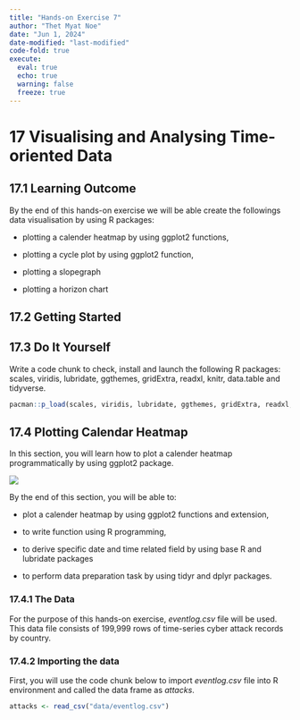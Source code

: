 ```yaml
---
title: "Hands-on Exercise 7"
author: "Thet Myat Noe"
date: "Jun 1, 2024"
date-modified: "last-modified"
code-fold: true
execute:
  eval: true
  echo: true
  warning: false
  freeze: true
---
```


# 17 Visualising and Analysing Time-oriented Data

## 17.1 Learning Outcome

By the end of this hands-on exercise we will be able create the followings data visualisation by using R packages:

-   plotting a calender heatmap by using ggplot2 functions,

-   plotting a cycle plot by using ggplot2 function,

-   plotting a slopegraph

-   plotting a horizon chart

## 17.2 Getting Started

## 17.3 Do It Yourself

Write a code chunk to check, install and launch the following R packages: scales, viridis, lubridate, ggthemes, gridExtra, readxl, knitr, data.table and tidyverse.

```r
pacman::p_load(scales, viridis, lubridate, ggthemes, gridExtra, readxl, knitr, data.table, CGPfunctions, ggHoriPlot, tidyverse)
```

## 17.4 Plotting Calendar Heatmap

In this section, you will learn how to plot a calender heatmap programmatically by using ggplot2 package.

![](image01.png)

By the end of this section, you will be able to:

-   plot a calender heatmap by using ggplot2 functions and extension,

-   to write function using R programming,

-   to derive specific date and time related field by using base R and lubridate packages

-   to perform data preparation task by using tidyr and dplyr packages.

### 17.4.1 The Data

For the purpose of this hands-on exercise, *eventlog.csv* file will be used. This data file consists of 199,999 rows of time-series cyber attack records by country.

### 17.4.2 Importing the data

First, you will use the code chunk below to import *eventlog.csv* file into R environment and called the data frame as *attacks*.
```r
attacks <- read_csv("data/eventlog.csv")
```


